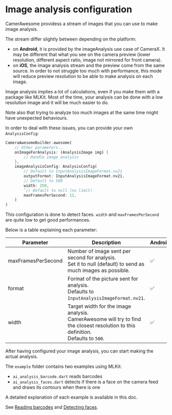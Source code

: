 # Image analysis configuration

CamerAwesome providess a stream of images that you can use to make image analysis.

The stream differ slightly between depending on the platform:
- on **Android**, it is provided by the imageAnalysis use case of CameraX. It may be different that what you see on the camera preview (lower resolution, different aspect ratio, image not mirrored for front camera).
- on **iOS**, the image analysis stream and the preview come from the same source. In order to not struggle too much with performance, this mode will reduce preview resolution to be able to make analysis on each image.

Image analysis implies a lot of calculations, even if you make them with a package like MLKit.
Most of the time, your analysis can be done with a low resolution image and it will be much easier to do.

Note also that trying to analyze too much images at the same time might have unexpected behaviours.

In order to deal with these issues, you can provide your own `AnalysisConfig`:

``` dart
CameraAwesomeBuilder.awesome(
    // Other parameters...
    onImageForAnalysis: (AnalysisImage img) {
        // Handle image analysis
    },
    imageAnalysisConfig: AnalysisConfig(
        // Default to InputAnalysisImageFormat.nv21
        outputFormat: InputAnalysisImageFormat.nv21,
        // Default to 500
        width: 250,
        `// Default to null (no limit)
        maxFramesPerSecond: 12,
    )
)
```
This configuration is done to detect faces. `width` and `maxFramesPerSecond` are quite low to get good performances.

Below is a table explaining each parameter:

| Parameter                        | Description | Android | iOS |
|----------------------------------|-------------|---------|-----|
| maxFramesPerSecond | Number of image sent per second for analysis.<br/>Set it to null (default) to send as much images as possible. | ✅ | ✅ |
|format|Format of the picture sent for analysis.<br/>Defaults to `InputAnalysisImageFormat.nv21`.| ✅ | ⛔ |
|width|Target width for the image analysis.<br/>CamerAwesome will try to find the closest resolution to this definition.<br/>Defaults to `500`.| ✅ | ⛔ |


After having configured your image analysis, you can start making the actual analysis.

The ```example``` folder contains two examples using MLKit:
- ```ai_analysis_barcode.dart``` reads barcodes
- ```ai_analysis_faces.dart``` detects if there is a face on the camera feed and draws its contours when there is one

A detailed explanation of each example is available in this doc.

See [Reading barcodes](/ai_with_mlkit/reading_barcodes) and [Detecting faces](/ai_with_mlkit/detecting_faces).
